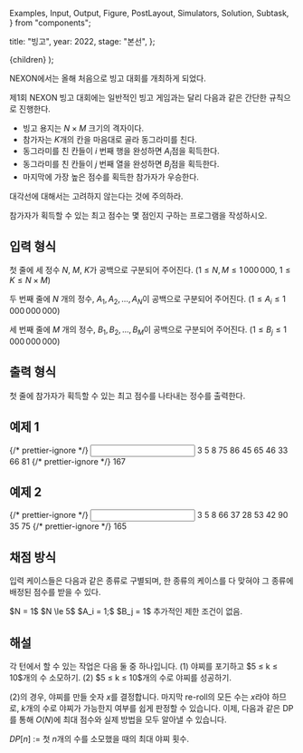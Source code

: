   Examples,
  Input,
  Output,
  Figure,
  PostLayout,
  Simulators,
  Solution,
  Subtask,
} from "components";

  title: "빙고",
  year: 2022,
  stage: "본선",
};

  <PostLayout meta={meta}>{children}</PostLayout>
);

NEXON에서는 올해 처음으로 빙고 대회를 개최하게 되었다.

제1회 NEXON 빙고 대회에는 일반적인 빙고 게임과는 달리
다음과 같은 간단한 규칙으로 진행한다.

* 빙고 용지는 $N \times M$ 크기의 격자이다.
* 참가자는 $K$개의 칸을 마음대로 골라 동그라미를 친다.
* 동그라미를 친 칸들이 $i$ 번째 행을 완성하면 $A_i$점을 획득한다.
* 동그라미를 친 칸들이 $j$ 번째 열을 완성하면 $B_j$점을 획득한다.
* 마지막에 가장 높은 점수를 획득한 참가자가 우승한다.

대각선에 대해서는 고려하지 않는다는 것에 주의하라.

참가자가 획득할 수 있는 최고 점수는 몇 점인지 구하는
프로그램을 작성하시오.

## 입력 형식

첫 줄에 세 정수 $N$, $M$, $K$가 공백으로 구분되어 주어진다.
($1 \le N, M \le 1\,000\,000$, $1 \le K \le N \times M$)

두 번째 줄에 $N$ 개의 정수,
$A_1, A_2, \ldots, A_N$이 공백으로 구분되어 주어진다.
($1 \le A_i \le 1\,000\,000\,000$)

세 번째 줄에 $M$ 개의 정수,
$B_1, B_2, \ldots, B_M$이 공백으로 구분되어 주어진다.
($1 \le B_j \le 1\,000\,000\,000$)


## 출력 형식

첫 줄에 참가자가 획득할 수 있는 최고 점수를
나타내는 정수를 출력한다.

## 예제 1

<Examples>
  {/* prettier-ignore */}
  <Input>
3 5 8
75 86 45
65 46 33 66 81
  </Input>
  {/* prettier-ignore */}
  <Output>
167
  </Output>
</Examples>

## 예제 2

<Examples>
  {/* prettier-ignore */}
  <Input>
3 5 8
66 37 28
53 42 90 35 75
  </Input>
  {/* prettier-ignore */}
  <Output>
165
  </Output>
</Examples>

## 채점 방식

입력 케이스들은 다음과 같은 종류로 구별되며, 한 종류의 케이스를 다 맞혀야 그 종류에 배정된 점수를 받을 수 있다.

<Subtask index={1} score={23}>
  $N = 1$
</Subtask>
<Subtask index={2} score={21}>
  $N \le 5$
</Subtask>
<Subtask index={3} score={25}>
  $A_i = 1;$ $B_j = 1$
</Subtask>
<Subtask index={4} score={31}>
  추가적인 제한 조건이 없음.
</Subtask>

## 해설

<Solution>
각 턴에서 할 수 있는 작업은 다음 둘 중 하나입니다.
 (1) 야찌를 포기하고 $5 ≤ k ≤ 10$개의 수 소모하기.
 (2) $5 ≤ k ≤ 10$개의 수로 야찌를 성공하기.
 
(2)의 경우, 야찌를 만들 숫자 $x$를 결정합니다. 마지막 re-roll의 모든 수는 $x$라야 하므로, $k$개의 수로 
야찌가 가능한지 여부를 쉽게 판정할 수 있습니다. 이제, 다음과 같은 DP를 통해 $O(N)$에 최대 점수와 실제 방법을 
모두 알아낼 수 있습니다. 

$DP[n]$ := 첫 $n$개의 수를 소모했을 때의 최대 야찌 횟수.
</Solution>